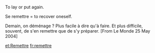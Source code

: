 To lay or put again.

Se remettre = to recover oneself.

Demain, on déménage ? Plus facile à dire qu'à faire. Et plus difficile, souvent, de s'en remettre que de s'y préparer. [From Le Monde 25 May 2004]

[[et:Remettre]]
[[fr:remettre]]